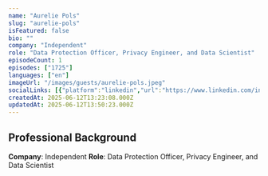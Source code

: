 ```yaml
---
name: "Aurelie Pols"
slug: "aurelie-pols"
isFeatured: false
bio: ""
company: "Independent"
role: "Data Protection Officer, Privacy Engineer, and Data Scientist"
episodeCount: 1
episodes: ["1725"]
languages: ["en"]
imageUrl: "/images/guests/aurelie-pols.jpeg"
socialLinks: [{"platform":"linkedin","url":"https://www.linkedin.com/in/aureliepols/"}]
createdAt: 2025-06-12T13:23:08.000Z
updatedAt: 2025-06-12T13:50:23.000Z
---
```


## Professional Background

**Company**: Independent
**Role**: Data Protection Officer, Privacy Engineer, and Data Scientist
